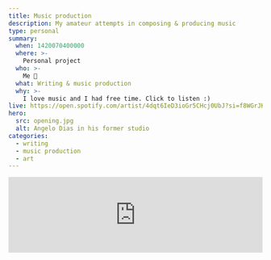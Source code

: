 ```yaml
---
title: Music production
description: My amateur attempts in composing & producing music
type: personal
summary:
  when: 1420070400000
  where: >-
    Personal project
  who: >-
    Me 😬
  what: Writing & music production 
  why: >-
    I love music and I had free time. Click to listen :)
live: https://open.spotify.com/artist/4dqt6IeD3ioGr5CHcj0UbJ?si=f8WGrJKvRXisOuHS5qmeug
hero:
  src: opening.jpg
  alt: Angelo Dias in his former studio
categories: 
  - writing
  - music production
  - art
---
```


<iframe
  className="rounded-md mb-8"
  style={{ borderRadius: 12 }}
  src="https://open.spotify.com/embed/artist/4dqt6IeD3ioGr5CHcj0UbJ?utm_source=generator&theme=0"
  width="100%"
  height={352}
  frameBorder={0}
  allowFullScreen=""
  allow="autoplay; clipboard-write; encrypted-media; fullscreen; picture-in-picture"
  loading="lazy"
/>

Since 2013 I've been playing around musical instruments and trying to compose stuff. I play the keyboard — easing the entry into DAWs and electronic music.

I published some of those in Spotify for easier listening. There are different genres and most of them are demos and not finished productions.